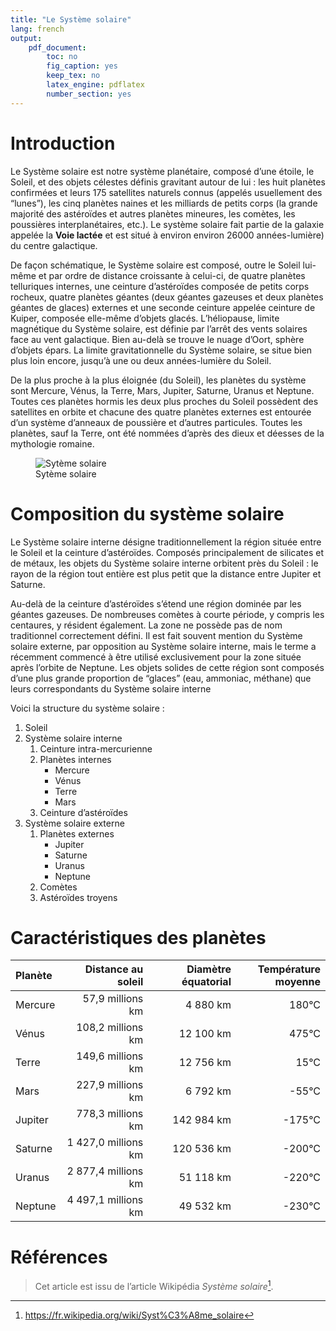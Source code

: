 ```yaml
---
title: "Le Système solaire"
lang: french
output:
    pdf_document:
        toc: no
        fig_caption: yes
        keep_tex: no
        latex_engine: pdflatex
        number_section: yes
---
```


# Introduction {-}

Le Système solaire est notre système planétaire, composé d'une étoile, le Soleil,
et des objets célestes définis gravitant autour de lui : les huit planètes
confirmées et leurs 175 satellites naturels connus (appelés usuellement des
"lunes"), les cinq planètes naines et les milliards de petits corps (la grande
majorité des astéroïdes et autres planètes mineures, les comètes, les poussières
interplanétaires, etc.). Le système solaire fait partie de la galaxie appelée la
**Voie lactée** et est situé à environ environ 26000 années-lumière) du centre
galactique.

De façon schématique, le Système solaire est composé, outre le Soleil lui-même et
par ordre de distance croissante à celui-ci, de quatre planètes telluriques internes,
une ceinture d'astéroïdes composée de petits corps rocheux, quatre planètes géantes
(deux géantes gazeuses et deux planètes géantes de glaces) externes et une seconde
ceinture appelée ceinture de Kuiper, composée elle-même d’objets glacés.
L'héliopause, limite magnétique du Système solaire, est définie par l'arrêt des
vents solaires face au vent galactique. Bien au-delà se trouve le nuage d'Oort,
sphère d’objets épars. La limite gravitationnelle du Système solaire, se situe
bien plus loin encore, jusqu'à une ou deux années-lumière du Soleil.

De la plus proche à la plus éloignée (du Soleil), les planètes du système sont
Mercure, Vénus, la Terre, Mars, Jupiter, Saturne, Uranus et Neptune. Toutes ces
planètes hormis les deux plus proches du Soleil possèdent des satellites en orbite
et chacune des quatre planètes externes est entourée d’un système d'anneaux de
poussière et d’autres particules. Toutes les planètes, sauf la Terre, ont été
nommées d'après des dieux et déesses de la mythologie romaine.

![Sytème solaire](img/solar.jpg)

# Composition du système solaire

Le Système solaire interne désigne traditionnellement la région située entre le Soleil et la ceinture d’astéroïdes. Composés principalement de silicates et de métaux, les objets du Système solaire interne orbitent près du Soleil : le rayon de la région tout entière est plus petit que la distance entre Jupiter et Saturne.

Au-delà de la ceinture d'astéroïdes s'étend une région dominée par les géantes gazeuses. De nombreuses comètes à courte période, y compris les centaures, y résident également. La zone ne possède pas de nom traditionnel correctement défini. Il est fait souvent mention du Système solaire externe, par opposition au Système solaire interne, mais le terme a récemment commencé à être utilisé exclusivement pour la zone située après l'orbite de Neptune. Les objets solides de cette région sont composés d'une plus grande proportion de "glaces" (eau, ammoniac, méthane) que leurs correspondants du Système solaire interne

Voici la structure du système solaire :

1. Soleil
1. Système solaire interne
    1. Ceinture intra-mercurienne
    1. Planètes internes
        - Mercure
        - Vénus
        - Terre
        - Mars
    1. Ceinture d'astéroïdes
1. Système solaire externe
    1. Planètes externes
        - Jupiter
        - Saturne
        - Uranus
        - Neptune
    1. Comètes
    1. Astéroïdes troyens

# Caractéristiques des planètes

| Planète | Distance au soleil  | Diamètre équatorial | Température moyenne |
|:--------|--------------------:|--------------------:|--------------------:|
| Mercure |    57,9 millions km |   4 880 km          |  180°C              |
| Vénus   |   108,2 millions km |  12 100 km          |  475°C              |
| Terre   |   149,6 millions km |  12 756 km          |   15°C              |
| Mars    |   227,9 millions km |   6 792 km          |  -55°C              |
| Jupiter |   778,3 millions km | 142 984 km          | -175°C              |
| Saturne | 1 427,0 millions km | 120 536 km          | -200°C              |
| Uranus  | 2 877,4 millions km |  51 118 km          | -220°C              |
| Neptune | 4 497,1 millions km |  49 532 km          | -230°C              |

# Références {-}

> Cet article est issu de l'article Wikipédia _Système solaire_[^note1].


[^note1]: [https://fr.wikipedia.org/wiki/Syst%C3%A8me_solaire](https://fr.wikipedia.org/wiki/Syst%C3%A8me_solaire)
